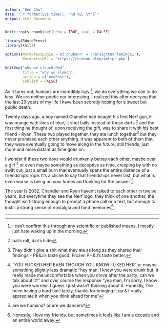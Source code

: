 ```yaml
---
author: "Ben Chu"
date: "`r format(Sys.time(), '%d %B, %Y')`"
output: html_document
---
```


```r
knitr::opts_chunk$set(echo = TRUE, eval = FALSE)

library(RWordPress)
library(knitr)

options(WordpressLogin = c('chubenn' = 'FarsightedFlamingo1'),
        WordpressURL = 'https://chubenn.blog/xmlrpc.php')

knit2wp("why we slouch.Rmd", 
        title = "why we slouch", 
        action = c("newPost"), 
        publish = FALSE)
```

As it turns out, humans are incredibly lazy [^1], we do everything we can to do less. We are neither poetic nor interesting. I realized this after decrying that the last 29 years of my life I have been secretly hoping for a sweet but public death.

Twenty days ago, a boy named Chandler had bought his first Nerf gun, it was orange with lines of blue, it shot balls instead of those darts [^2] and the first thing he thought of, upon receiving the gift, was to share it with his best friend - Ryan. These two played together, they ate lunch together[^3] but they never promised each other anything. It was apparent to both of them that, they were eventually going to move along in the future, still friends, just more and more distant as time goes on. 

I wonder if these two boys would drunkenly betray each other, maybe over a girl [^4] or even maybe something as deceptive as time, creeping by with no swift cut, just a small burn that eventually spans the entire distance of a friendship's rope. It's a cliche to say that friendships never last, but what is even worse is being on your knees and looking for the answer [^5].

The year is 2032, Chandler and Ryan haven't talked to each other in twelve years, but everytime they see the Nerf logo, they think of one another, the thought isn't strong enough to prompt a phone call or a text, but enough to instill a strong sense of nostalgia and fond memories[^6].

***

[^1]: I can't confirm this through any scientific or published means, I mostly just hate waking up in the morning.
[^2]: balls roll, darts hide
[^3]: They didn't give a shit what they ate as long as they shared their findings - PB&J's taste good, Frozen PH&J's taste better.
[^4]: "YOU FUCKED HER EVEN THOUGH YOU KNOW I LIKED HER" or maybe something slightly less dramatic "hey man, I know you were drunk but, it really made me uncomfortable when you drove after the party, can we talk about it?" and over course the response "yea man, I'm sorry, I know you were worried. I guess I just wasn't thinking about it. Honestly, I've been having a hard time lately, thanks for bringing it up & I really appreciate it when you think ahead for me"
[^5]: are we humans? or are we dancers?
[^6]: Honestly, I love my friends, but sometimes it feels like I am a decade and an entire world away.